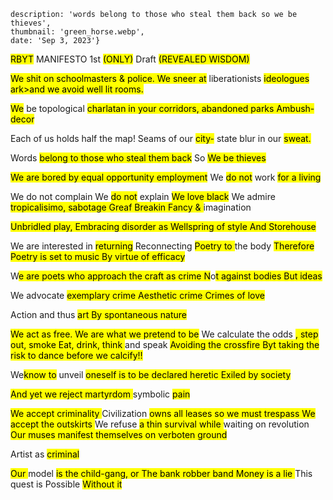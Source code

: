     description: 'words belong to those who steal them back so we be thieves',
    thumbnail: 'green_horse.webp',
    date: 'Sep 3, 2023'}

<style>
    {`
    mark {
        background-color: black;
        color: black; /* Setting the text color to white for better visibility against the black background */
    }
    `}
</style>

<mark>RBYT</mark> MANIFESTO
1st <mark>(ONLY)</mark> Draft
<mark>(REVEALED WISDOM)</mark>

<mark>We shit on schoolmasters & police.
We sneer at</mark> liberationists
<mark>ideologues
ark>and we avoid well lit rooms.</mark>


<mark>We</mark> be topological <mark>charlatan
in your corridors,
abandoned parks
Ambush-decor</mark>

Each of us holds half the map!
Seams of our <mark>city-</mark> state blur in our
<mark>sweat.</mark>

Words <mark>belong to those who steal them back</mark>
So
<mark>We be thieves</mark>

<mark>We are bored by equal opportunity employment</mark>
We <mark>do not</mark> work <mark>for a living</mark>

We do not complain
We <mark>do not</mark> explain
<mark>We love black</mark>
We admire <mark>tropicalisimo, sabotage
Greaf
Breakin
Fancy & </mark> imagination

<mark>Unbridled play,
Embracing disorder as
Wellspring of style
And
Storehouse</mark>

We are interested in <mark>returning</mark>
Reconnecting <mark>
Poetry to </mark> the body <mark>
Therefore
Poetry is set to music
By virtue of efficacy</mark>

W<mark>e are poets who approach the craft as crime
N</mark>o<mark>t against bodies
But ideas</mark>

We advocate <mark>exemplary crime
Aesthetic crime
Crimes of love </mark>

Action and thus <mark>art
By spontaneous nature</mark>

<mark>We act as free. We are what we pretend to be</mark>
We calculate the odds <mark>, step out, smoke
Eat, drink, think </mark> and speak <mark>
Avoiding the crossfire
Byt taking the risk to dance before we calcify!!</mark>

We<mark>know to</mark> unveil <mark>oneself is to be declared heretic
Exiled by society</mark>

<mark> And yet we reject martyrdom
</mark> symbolic <mark>pain</mark>

<mark>We accept criminality </mark>
Civilization <mark> owns all leases so we must trespass
We accept the outskirts </mark>
We refuse <mark> a thin survival while </mark> waiting on revolution
<mark>Our muses manifest themselves on verboten ground</mark>

Artist as <mark> criminal</mark>

<mark>Our </mark> model <mark>is the child-gang, or
The bank robber band
Money is a lie </mark>
This quest is
Possible
<mark>Without it</mark>